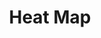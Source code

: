 ---
order: "9"
title: "Heat Map"
description: "A heat map illustrating average temperatures from 1753 to 2015, built as part of freeCodeCamp's Data Visualization Certification. Built with JavaScript and D3."
buttonText: "View in Netlify"
link: "https://fcc-heat-map.netlify.app/"
mainImg: "./heatmap-thumb.jpg"
thumbImg: "./heatmap-thumb.jpg"
type: ""
---
